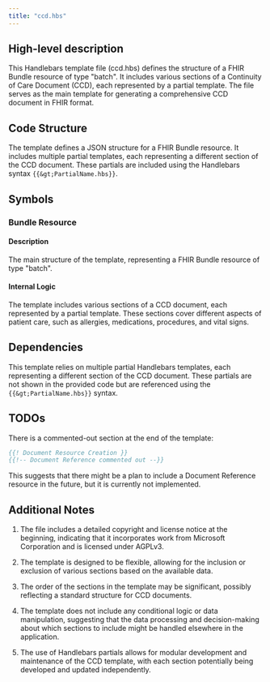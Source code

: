 ```yaml
---
title: "ccd.hbs"
---
```


## High-level description
This Handlebars template file (ccd.hbs) defines the structure of a FHIR Bundle resource of type "batch". It includes various sections of a Continuity of Care Document (CCD), each represented by a partial template. The file serves as the main template for generating a comprehensive CCD document in FHIR format.

## Code Structure
The template defines a JSON structure for a FHIR Bundle resource. It includes multiple partial templates, each representing a different section of the CCD document. These partials are included using the Handlebars syntax `{{&gt;PartialName.hbs}}`.

## Symbols

### Bundle Resource
#### Description
The main structure of the template, representing a FHIR Bundle resource of type "batch".

#### Internal Logic
The template includes various sections of a CCD document, each represented by a partial template. These sections cover different aspects of patient care, such as allergies, medications, procedures, and vital signs.

## Dependencies
This template relies on multiple partial Handlebars templates, each representing a different section of the CCD document. These partials are not shown in the provided code but are referenced using the `{{&gt;PartialName.hbs}}` syntax.

## TODOs
There is a commented-out section at the end of the template:
```handlebars
{{! Document Resource Creation }}
{{!-- Document Reference commented out --}}
```
This suggests that there might be a plan to include a Document Reference resource in the future, but it is currently not implemented.

## Additional Notes
1. The file includes a detailed copyright and license notice at the beginning, indicating that it incorporates work from Microsoft Corporation and is licensed under AGPLv3.

2. The template is designed to be flexible, allowing for the inclusion or exclusion of various sections based on the available data.

3. The order of the sections in the template may be significant, possibly reflecting a standard structure for CCD documents.

4. The template does not include any conditional logic or data manipulation, suggesting that the data processing and decision-making about which sections to include might be handled elsewhere in the application.

5. The use of Handlebars partials allows for modular development and maintenance of the CCD template, with each section potentially being developed and updated independently.